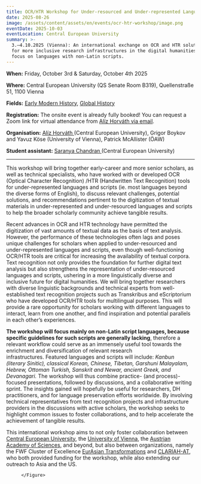 ```yaml
---
title: OCR/HTR Workshop for Under-resourced and Under-represented Languages
date: 2025-08-26
image: /assets/content/assets/en/events/ocr-htr-workshop/image.png
eventDate: 2025-10-03
eventLocation: Central European University
summary: >-
  3.–4.10.2025 (Vienna): An international exchange on OCR and HTR solutions –
  for more inclusive research infrastructures in the digital humanities, with a
  focus on languages with non-Latin scripts.
---
```

**When:** Friday, October 3rd & Saturday, October 4th 2025

**Where:** Central European University (QS Senate Room B319), Quellenstraße 51, 1100 Vienna

**Fields:** [Early Modern History](https://historicalstudies.ceu.edu/fields/early-modern-history), [Global History](https://historicalstudies.ceu.edu/fields/global-history)

**Registration:** The onsite event is already fully booked! You can request a Zoom link for virtual attendance from [Alíz Horváth via email](mailto:HorvathA@ceu.edu).

**Organisation:** [Alíz Horváth ](https://historicalstudies.ceu.edu/node/426)(Central European University), Grigor Boykov and Yavuz Köse (University of Vienna), Patrick McAllister (ÖAW)

**Student assistant:** [Saranya Chandran ](https://historicalstudies.ceu.edu/node/66)(Central European University)

---

This workshop will bring together early-career and more senior scholars, as well as technical specialists, who have worked with or developed OCR (Optical Character Recognition) /HTR (Handwritten Text Recognition) tools for under-represented languages and scripts (ie. most languages beyond the diverse forms of English), to discuss relevant challenges, potential solutions, and recommendations pertinent to the digitization of textual materials in under-represented and under-resourced languages and scripts to help the broader scholarly community achieve tangible results.

Recent advances in OCR and HTR technology have permitted the digitization of vast amounts of textual data as the basis of text analysis. However, the performance of these technologies often lags and poses unique challenges for scholars when applied to under-resourced and under-represented languages and scripts, even though well-functioning OCR/HTR tools are critical for increasing the availability of textual corpora. Text recognition not only provides the foundation for further digital text analysis but also strengthens the representation of under-resourced languages and scripts, ushering in a more linguistically diverse and inclusive future for digital humanities. We will bring together researchers with diverse linguistic backgrounds and technical experts from well-established text recognition projects such as Transkribus and eScriptorium who have developed OCR/HTR tools for multilingual purposes. This will provide a rare opportunity for scholars working with different languages to interact, learn from one another, and find inspiration and potential parallels in each other’s experiences. 

**The workshop will focus mainly on non-Latin script languages, because specific guidelines for such scripts are generally lacking**, therefore a relevant workflow could serve as an immensely useful tool towards the enrichment and diversification of relevant research infrastructures. Featured languages and scripts will include: *Kanbun (literary Sinitic), classical Korean, Chinese, Tibetan, Garshuni Malayalam, Hebrew, Ottoman Turkish, Sanskrit and Newar, ancient Greek, and Devanagari.* The workshop will thus combine practice- (and process)-focused presentations, followed by discussions, and a collaborative writing sprint. The insights gained will hopefully be useful for researchers, DH practitioners, and for language preservation efforts worldwide. By involving technical representatives from text recognition projects and infrastructure providers in the discussions with active scholars, the workshop seeks to highlight common issues to foster collaborations, and to help accelerate the achievement of tangible results. 

This international workshop aims to not only foster collaboration between [Central European University](/consortium/central-european-university/), the [University of Vienna](/consortium/university-of-vienna/), the [Austrian Academy of Sciences](/consortium/austrian-academy-of-sciences/), and beyond, but also between organizations, namely the FWF Cluster of Excellence [EurAsian Transformations](https://historicalstudies.ceu.edu/node/35) and [CLARIAH-AT](https://clariah.at/en/), who both provided funding for the workshop, while also extending our outreach to Asia and the US.

<Grid layout="three-columns" alignment="stretch">
  <GridItem alignment="stretch">
    <ImageLink link={{"discriminant":"external","value":"https://historicalstudies.ceu.edu/node/35"}} src="/assets/content/assets/en/events/ocr-htr-workshop/csmeurasia-logoerlaeuterungrgb1612x68098f183be3b.jpg" alt="Logo EurAsia, Eurasian Transformations" text="Link to Website of Eurasian Transformations" />
  </GridItem>

  <GridItem alignment="stretch">
    <ImageLink link={{"discriminant":"external","value":"https://historicalstudies.ceu.edu/"}} src="/assets/content/assets/en/events/ocr-htr-workshop/central-european-university-logo.png" alt="Logo CEU, Central European University" text="Link to Website of Department of historical Studies at CEU" />
  </GridItem>

  <GridItem alignment="stretch">
    <Figure src="/assets/content/assets/en/events/ocr-htr-workshop/clariah-at-logo-transparent.png" alt="Logo CLARIAH-AT" alignment="center">

    </Figure>
  </GridItem>
</Grid>
